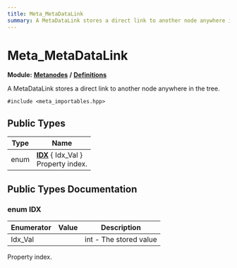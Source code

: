 ```yaml
---
title: Meta_MetaDataLink
summary: A MetaDataLink stores a direct link to another node anywhere in the tree. 
---
```


# Meta_MetaDataLink

**Module:** **[Metanodes](../../modules/metanodes/index.mdx)** **/** **[Definitions](../../modules/metanodes/definitions.mdx)**

A MetaDataLink stores a direct link to another node anywhere in the tree. 

`#include <meta_importables.hpp>`

## Public Types

| Type           | Name           |
| -------------- | -------------- |
| enum| **[IDX](#enum-idx)** \{ Idx_Val \}<br />Property index.  |

## Public Types Documentation

### enum IDX

| Enumerator | Value | Description |
| ---------- | ----- | ----------- |
| Idx_Val | | int - The stored value   |

Property index. 
